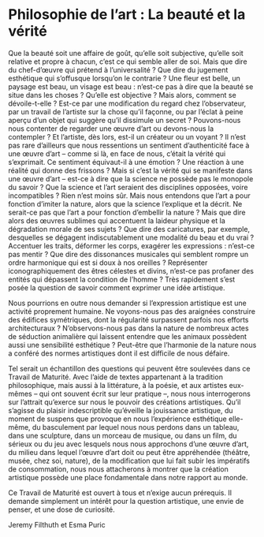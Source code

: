 # Philosophie de l'art : La beauté et la vérité

Que la beauté soit une affaire de goût, qu'elle soit subjective, qu'elle soit relative et propre à chacun, c'est ce qui semble aller de soi. Mais que dire du chef-d'œuvre qui prétend à l'universalité\ ? Que dire du jugement esthétique qui s'offusque lorsqu'on le contrarie\ ? Une fleur est belle, un paysage est beau, un visage est beau : n'est-ce pas à dire que la beauté se situe dans les choses\ ? Qu'elle est objective\ ? Mais alors, comment se dévoile-t-elle\ ? Est-ce par une modification du regard chez l'observateur, par un travail de l'artiste sur la chose qu'il façonne, ou par l'éclat à peine aperçu d'un objet qui suggère qu'il dissimule un secret\ ? Pouvons-nous nous contenter de regarder une œuvre d'art ou devons-nous la contempler\ ? Et l'artiste, dès lors, est-il un créateur ou un voyant\ ? Il n'est pas rare d'ailleurs que nous ressentions un sentiment d'authenticité face à une œuvre d'art – comme si là, en face de nous, c'était la vérité qui s'exprimait. Ce sentiment équivaut-il à une émotion\ ? Une réaction à une réalité qui donne des frissons\ ? Mais si c'est la vérité qui se manifeste dans une œuvre d'art – est-ce à dire que la science ne possède pas le monopole du savoir\ ? Que la science et l'art seraient des disciplines opposées, voire incompatibles\ ? Rien n'est moins sûr. Mais nous entendons que l'art a pour fonction d'imiter la nature, alors que la science l'explique et la décrit. Ne serait-ce pas que l'art a pour fonction d'embellir la nature\ ? Mais que dire alors des œuvres sublimes qui accentuent la laideur physique et la dégradation morale de ses sujets\ ? Que dire des caricatures, par exemple, desquelles se dégagent indiscutablement une modalité du beau et du vrai\ ? Accentuer les traits, déformer les corps, exagérer les expressions : n'est-ce pas mentir\ ? Que dire des dissonances musicales qui semblent rompre un ordre harmonique qui est si doux à nos oreilles\ ? Représenter iconographiquement des êtres célestes et divins, n'est-ce pas profaner des entités qui dépassent la condition de l'homme\ ? Très rapidement s'est posée la question de savoir comment exprimer une idée artistique.

Nous pourrions en outre nous demander si l'expression artistique est une activité proprement humaine. Ne voyons-nous pas des araignées construire des édifices symétriques, dont la régularité surpassent parfois nos efforts architecturaux\ ? N'observons-nous pas dans la nature de nombreux actes de séduction animalière qui laissent entendre que les animaux possèdent aussi une sensibilité esthétique\ ? Peut-être que l'harmonie de la nature nous a conféré des normes artistiques dont il est difficile de nous défaire.

Tel serait un échantillon des questions qui peuvent être soulevées dans ce Travail de Maturité. Avec l'aide de textes appartenant à la tradition philosophique, mais aussi à la littérature, à la poésie, et aux artistes eux-mêmes – qui ont souvent écrit sur leur pratique –, nous nous interrogerons sur l'attrait qu'exerce sur nous le pouvoir des créations artistiques. Qu'il s'agisse du plaisir indescriptible qu'éveille la jouissance artistique, du moment de suspens que provoque en nous l'expérience esthétique elle-même, du basculement par lequel nous nous perdons dans un tableau, dans une sculpture, dans un morceau de musique, ou dans un film, du sérieux ou du jeu avec lesquels nous nous approchons d'une œuvre d'art, du milieu dans lequel l'œuvre d'art doit ou peut être appréhendée (théâtre, musée, chez soi, nature), de la modification que lui fait subir les impératifs de consommation, nous nous attacherons à montrer que la création artistique possède une place fondamentale dans notre rapport au monde.

\clearpage

Ce Travail de Maturité est ouvert à tous et n'exige aucun prérequis. Il demande simplement un intérêt pour la question artistique, une envie de penser, et une dose de curiosité.

::: {.signature data-latex=""}
Jeremy Filthuth et Esma Puric
:::
